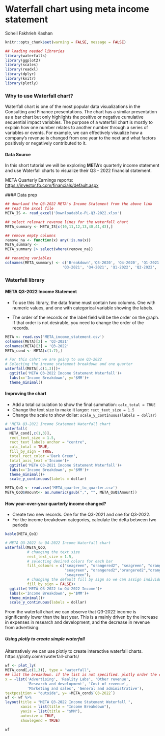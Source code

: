 # Waterfall chart using meta income statement

Soheil Fakhrieh Kashan


```r
knitr::opts_chunk$set(warning = FALSE, message = FALSE)
```

```r

## loading needed libraries
library(waterfalls)
library(ggplot2)
library(scales)
library(readxl)
library(dplyr)
library(knitr)
library(plotly)
```

### Why to use Waterfall chart?

Waterfall chart is one of the most popular data visualizations in the Consulting and Finance presentations. The chart has a similar presentation as a bar chart but only highlights the positive or negative cumulative sequential impact variables. The purpose of a waterfall chart is mostly to explain how one number relates to another number through a series of variables or events. For example, we can effectively visualize how a company's revenue is changed from one year to the next and what factors positively or negatively contributed to it.

#### Data Source

In this short tutorial we will be exploring **META**'s quarterly income statement and use Waterfall charts to visualize their Q3 - 2022 financial statement.

META Quarterly Earnings reports: <https://investor.fb.com/financials/default.aspx>
  
  #### Data prep
  
  ```r

## downlaod the Q3-2022 META's Income Statement from the above link
## read the Excel file
META_IS <- read_excel('Downloadable-PL-Q3-2022.xlsx')

## select relevant revenue lines for the waterfall chart
META_summary <- META_IS[c(10,11,12,13,40,41,43),]

## remove empty columns
remove_na <- function(x) any(!is.na(x))
META_summary <- 
  META_summary |> select(where(remove_na))

## renaming variables
colnames(META_summary) <- c('Breakdown','Q3-2020', 'Q4-2020', 'Q1-2021', 'Q2-2021',
                            'Q3-2021', 'Q4-2021', 'Q1-2022', 'Q2-2022', 'Q3-2022')

```

### Waterfall library

#### META Q3-2022 Income Statement

-   To use this library, the data frame must contain two columns. One with numeric values, and one with categorical variable showing the labels.

-   The order of the records on the label field will be the order on the graph. If that order is not desirable, you need to change the order of the records.

```r
META <- read.csv('META_income_statement.csv')
colnames(META)[2] = 'Q3-2021'
colnames(META)[3] = 'Q3-2022'
META_cond <- META[c(1:7),]
```

```r
# For this cahrt we are going to use Q3-2022
# Selecting the income statement breakdown and one quarter
waterfall(META[,c(1,3)])+
  ggtitle('META Q3-2022 Income Statement Waterfall')+
  labs(x='Income Breakdown', y='$MM')+
  theme_minimal()
```

#### Improving the chart

-   Add a total calculation to show the final summation: `calc_total = TRUE`
-   Change the text size to make it larger: `rect_text_size = 1.5`
-   Change the scale to show dollar: `scale_y_continuous(labels = dollar)`

```r
# 'META Q3-2021 Income Statement Waterfall chart
waterfall(
  META_cond[,c(1,3)],
  rect_text_size = 1.5,
  rect_text_labels_anchor = "centre",
  calc_total = TRUE, 
  fill_by_sign = TRUE,
  total_rect_color ='Dark Green',
  total_axis_text ='Income')+
  ggtitle('META Q3-2021 Income Statement Waterfall')+
  labs(x='Income Breakdown', y='$MM')+
  theme_minimal()+
  scale_y_continuous(labels = dollar)
```
```r
META_QoQ <- read.csv('META_quarter_to_quarter.csv')
META_QoQ$Amount<- as.numeric(gsub(",", "", META_QoQ$Amount))
```

#### How year-over-year quarterly income changed?

-   Create two new records. One for the Q3-2021 and one for Q3-2022.
-   For the income breakdown categories, calculate the delta between two periods
```r
kable(META_QoQ)
```

```r
# META Q3-2022 to Q4-2022 Income Waterfall chart
waterfall(META_QoQ,
          # changing the text size
          rect_text_size = 1.5,
          # selecting desired colors for each bar
          fill_colours = c("seagreen", "orangered2", "seagreen", "orangered2",
                           "seagreen", "orangered2","orangered2","orangered2",
                           "seagreen"),
          # changing the default fill by sign so we can assign individual color          
          fill_by_sign = FALSE)+
  ggtitle('META Q3-2022 to Q4-2022 Income')+
  labs(x='Income Breakdown', y='$MM')+
  theme_minimal()+
  scale_y_continuous(labels = dollar)
```

From the waterfall chart we can observe that Q3-2022 income is significantly lower 
than the last year. This is a mainly driven by the increase in expenses in research and 
development, and the decrease in revenue from advertising. 


##### Using plotly to create simple waterfall
Alternatively we can use plotly to create interactive waterfall charts.
https://plotly.com/r/waterfall-charts/ 
  
  ``` r
wf <- plot_ly(
  META_cond[,c(1,3)], type = "waterfall",
  ## list the breakdown. if the list is not specified. plotly order the categories alphabetically.
  x = ~list('Advertising', 'Reality Labs', 'Other revenue',
            'Research and development', 'Cost of revenue',
            'Marketing and sales', 'General and administrative'), 
  textposition = "outside", y= ~META_cond$`Q3-2022`) 
wf <- wf %>%
  layout(title = "META Q3-2022 Income Statement Waterfall ",
         xaxis = list(title = "Income Breakdown"),
         yaxis = list(title = "$MM"),
         autosize = TRUE,
         showlegend = TRUE)

wf
```
